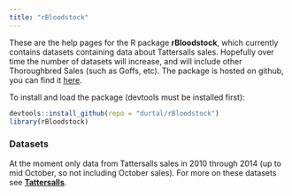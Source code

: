 ```yaml
---
title: "rBloodstock"
---
```


These are the help pages for the R package **rBloodstock**, which currently contains datasets containing data about Tattersalls sales.  Hopefully over time the number of datasets will increase, and will include other Thoroughbred Sales (such as Goffs, etc).  The package is hosted on github, you can find it [here](https://www.github.com/durtal/rBloodstock).

To install and load the package (devtools must be installed first):
```r
devtools::install_github(repo = "durtal/rBloodstock")
library(rBloodstock)
```

### Datasets

At the moment only data from Tattersalls sales in 2010 through 2014 (up to mid October, so not including October sales).  For more on these datasets see [**Tattersalls**](tattersalls.html).